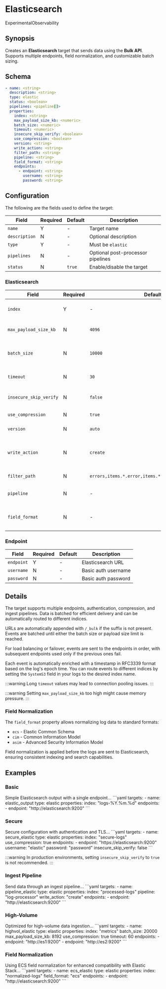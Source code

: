# Elasticsearch

<span className="theme-doc-version-badge badge badge--primary">Experimental</span><span className="theme-doc-version-badge badge badge--secondary">Observability</span>

## Synopsis

Creates an **Elasticsearch** target that sends data using the **Bulk API**. Supports multiple endpoints, field normalization, and customizable batch sizing.

## Schema

```yaml {1,3}
- name: <string>
  description: <string>
  type: elastic
  status: <boolean>
  pipelines: <pipeline[]>
  properties:
    index: <string>
    max_payload_size_kb: <numeric>
    batch_size: <numeric>
    timeout: <numeric>
    insecure_skip_verify: <boolean>
    use_compression: <boolean>
    version: <string>
    write_action: <string>
    filter_path: <string>
    pipeline: <string>
    field_format: <string>
    endpoints:
      - endpoint: <string>
        username: <string>
        password: <string>
```

## Configuration

The following are the fields used to define the target:

|Field|Required|Default|Description|
|---|---|---|---|
|`name`|Y|-|Target name|
|`description`|N|-|Optional description|
|`type`|Y|-|Must be `elastic`|
|`pipelines`|N|-|Optional post-processor pipelines|
|`status`|N|`true`|Enable/disable the target|

### Elasticsearch

|Field|Required|Default|Description|
|---|---|---|---|
|`index`|Y|-|Default Elasticsearch index name|
|`max_payload_size_kb`|N|`4096`|Maximum bulk request size in KB|
|`batch_size`|N|`10000`|Maximum number of events per batch|
|`timeout`|N|`30`|Connection timeout in seconds|
|`insecure_skip_verify`|N|`false`|Skip TLS certificate verification|
|`use_compression`|N|`true`|Enable GZIP compression|
|`version`|N|`auto`|Elasticsearch version|
|`write_action`|N|`create`|Bulk API action (`index`, `create`, `update`, `delete`)|
|`filter_path`|N|`errors,items.*.error,items.*._index,items.*.status`|Response filter path|
|`pipeline`|N|-|Ingest pipeline name|
|`field_format`|N|-|Field normalization format: `ecs`, `cim`, or `asim`|

### Endpoint

|Field|Required|Default|Description|
|---|---|---|---|
|`endpoint`|Y|-|Elasticsearch URL|
|`username`|N|-|Basic auth username|
|`password`|N|-|Basic auth password|

## Details

The target supports multiple endpoints, authentication, compression, and ingest pipelines. Data is batched for efficient delivery and can be automatically routed to different indices.

URLs are automatically appended with `/_bulk` if the suffix is not present. Events are batched until either the batch size or payload size limit is reached. 

For load balancing or failover, events are sent to the endpoints in order, with subsequent endpoints used only if the previous ones fail.

Each event is automatically enriched with a timestamp in RFC3339 format based on the log's epoch time. You can route events to different indices by setting the `SystemS3` field in your logs to the desired index name.

:::warning
Long `timeout` values may lead to connection pooling issues.
:::

:::warning
Setting `max_payload_size_kb` too high might cause memory pressure.
:::

### Field Normalization

The `field_format` property allows normalizing log data to standard formats:

- `ecs` - Elastic Common Schema
- `cim` - Common Information Model
- `asim` - Advanced Security Information Model

Field normalization is applied before the logs are sent to Elasticsearch, ensuring consistent indexing and search capabilities.

## Examples

### Basic

<ExampleGrid>
  <CommentCol>
    Simple Elasticsearch output with a single endpoint...
  </CommentCol>
  <CodeCol>
    ```yaml
    targets:
      - name: elastic_output
        type: elastic
        properties:
          index: "logs-%Y.%m.%d"
          endpoints:
            - endpoint: "http://elasticsearch:9200"
    ```
  </CodeCol>
</ExampleGrid>

### Secure

<ExampleGrid>
  <CommentCol>
    Secure configuration with authentication and TLS...
  </CommentCol>
  <CodeCol>
    ```yaml
    targets:
      - name: secure_elastic
        type: elastic
        properties:
          index: "secure-logs"
          use_compression: true
          endpoints:
            - endpoint: "https://elasticsearch:9200"
              username: "elastic"
              password: "password"
          insecure_skip_verify: false
    ```
  </CodeCol>
</ExampleGrid>

:::warning
In production environments, setting `insecure_skip_verify` to `true` is not recommended.
:::

### Ingest Pipeline

<ExampleGrid>
  <CommentCol>
    Send data through an ingest pipeline...
  </CommentCol>
  <CodeCol>
    ```yaml
    targets:
      - name: pipeline_elastic
        type: elastic
        properties:
          index: "processed-logs"
          pipeline: "log-processor"
          write_action: "create"
          endpoints:
            - endpoint: "http://elasticsearch:9200"
    ```
  </CodeCol>
</ExampleGrid>

### High-Volume

<ExampleGrid>
  <CommentCol>
    Optimized for high-volume data ingestion...
  </CommentCol>
  <CodeCol>
    ```yaml
    targets:
      - name: highvol_elastic
        type: elastic
        properties:
          index: "metrics"
          batch_size: 20000
          max_payload_size_kb: 8192
          use_compression: true
          timeout: 60
          endpoints:
            - endpoint: "http://es1:9200"
            - endpoint: "http://es2:9200"
    ```
  </CodeCol>
</ExampleGrid>

### Field Normalization

<ExampleGrid>
  <CommentCol>
    Using ECS field normalization for enhanced compatibility with Elastic Stack...
  </CommentCol>
  <CodeCol>
    ```yaml
    targets:
      - name: ecs_elastic
        type: elastic
        properties:
          index: "normalized-logs"
          field_format: "ecs"
          endpoints:
            - endpoint: "http://elasticsearch:9200"
    ```
  </CodeCol>
</ExampleGrid>

